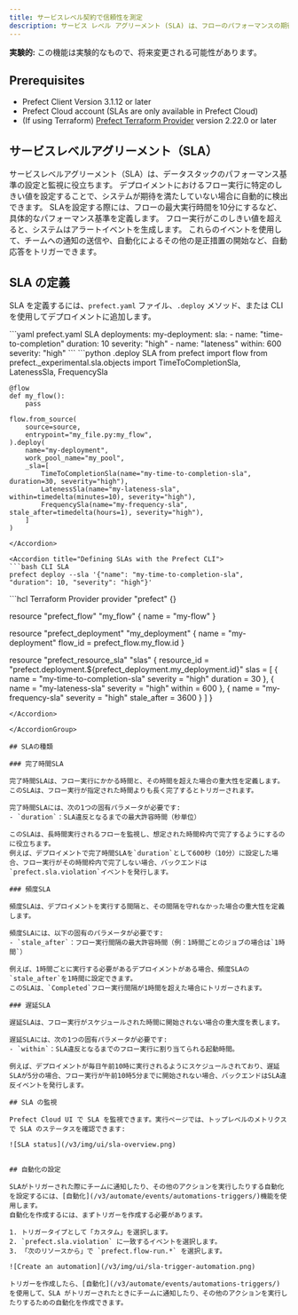 ```yaml
---
title: サービスレベル契約で信頼性を測定
description: サービス レベル アグリーメント (SLA) は、フローのパフォーマンスの期待値を定義し、その期待値が満たされなかった場合に自動アラートを有効にする方法です。
---
```

<Warning> <b>実験的:</b> この機能は実験的なもので、将来変更される可能性があります。</Warning>

## Prerequisites
- Prefect Client Version 3.1.12 or later
- Prefect Cloud account (SLAs are only available in Prefect Cloud)
- (If using Terraform) [Prefect Terraform Provider](https://registry.terraform.io/providers/PrefectHQ/prefect/latest/docs) version 2.22.0 or later

## サービスレベルアグリーメント（SLA）

<span class="badge cloud"></span> サービスレベルアグリーメント（SLA）は、データスタックのパフォーマンス基準の設定と監視に役立ちます。
デプロイメントにおけるフロー実行に特定のしきい値を設定することで、システムが期待を満たしていない場合に自動的に検出できます。
SLAを設定する際には、フローの最大実行時間を10分にするなど、具体的なパフォーマンス基準を定義します。
フロー実行がこのしきい値を超えると、システムはアラートイベントを生成します。
これらのイベントを使用して、チームへの通知の送信や、自動化によるその他の是正措置の開始など、自動応答をトリガーできます。

## SLA の定義

SLA を定義するには、`prefect.yaml` ファイル、`.deploy` メソッド、または CLI を使用してデプロイメントに追加します。

<AccordionGroup>

<Accordion title="Defining SLAs in your prefect.yaml file">
```yaml prefect.yaml SLA
deployments:
  my-deployment:
    sla:
        - name: "time-to-completion"
          duration: 10
          severity: "high"
        - name: "lateness"
          within: 600
          severity: "high"
```
</Accordion>

<Accordion title="Defining SLAs using a .deploy method">
```python .deploy SLA
    from prefect import flow
    from prefect._experimental.sla.objects import TimeToCompletionSla, LatenessSla, FrequencySla

    @flow
    def my_flow():
        pass

    flow.from_source(
        source=source,
        entrypoint="my_file.py:my_flow",
    ).deploy(
        name="my-deployment",
        work_pool_name="my_pool",
        _sla=[
            TimeToCompletionSla(name="my-time-to-completion-sla", duration=30, severity="high"),
            LatenessSla(name="my-lateness-sla", within=timedelta(minutes=10), severity="high"),
            FrequencySla(name="my-frequency-sla", stale_after=timedelta(hours=1), severity="high"),
        ]
    )
```
</Accordion>

<Accordion title="Defining SLAs with the Prefect CLI">
```bash CLI SLA
prefect deploy --sla '{"name": "my-time-to-completion-sla", "duration": 10, "severity": "high"}'
```
</Accordion>

<Accordion title="Defining SLAs with the Terraform Provider">
```hcl Terraform Provider
provider "prefect" {}

resource "prefect_flow" "my_flow" {
  name = "my-flow"
}

resource "prefect_deployment" "my_deployment" {
  name    = "my-deployment"
  flow_id = prefect_flow.my_flow.id
}

resource "prefect_resource_sla" "slas" {
  resource_id = "prefect.deployment.${prefect_deployment.my_deployment.id}"
  slas = [
    {
      name     = "my-time-to-completion-sla"
      severity = "high"
      duration = 30
    },
    {
      name     = "my-lateness-sla"
      severity = "high"
      within   = 600
    },
    {
      name        = "my-frequency-sla"
      severity    = "high"
      stale_after = 3600
    }
  ]
}
```
</Accordion>

</AccordionGroup>

## SLAの種類

### 完了時間SLA

完了時間SLAは、フロー実行にかかる時間と、その時間を超えた場合の重大性を定義します。
このSLAは、フロー実行が指定された時間よりも長く完了するとトリガーされます。

完了時間SLAには、次の1つの固有パラメータが必要です:
- `duration`：SLA違反となるまでの最大許容時間（秒単位）

このSLAは、長時間実行されるフローを監視し、想定された時間枠内で完了するようにするのに役立ちます。
例えば、デプロイメントで完了時間SLAを`duration`として600秒（10分）に設定した場合、フロー実行がその時間枠内で完了しない場合、バックエンドは`prefect.sla.violation`イベントを発行します。

### 頻度SLA

頻度SLAは、デプロイメントを実行する間隔と、その間隔を守れなかった場合の重大性を定義します。

頻度SLAには、以下の固有のパラメータが必要です:
- `stale_after`：フロー実行間隔の最大許容時間（例：1時間ごとのジョブの場合は`1時間`）

例えば、1時間ごとに実行する必要があるデプロイメントがある場合、頻度SLAの`stale_after`を1時間に設定できます。
このSLAは、`Completed`フロー実行間隔が1時間を超えた場合にトリガーされます。

### 遅延SLA

遅延SLAは、フロー実行がスケジュールされた時間に開始されない場合の重大度を表します。

遅延SLAには、次の1つの固有パラメータが必要です:
- `within`：SLA違反となるまでのフロー実行に割り当てられる起動時間。

例えば、デプロイメントが毎日午前10時に実行されるようにスケジュールされており、遅延SLAが5分の場合、フロー実行が午前10時5分までに開始されない場合、バックエンドはSLA違反イベントを発行します。

## SLA の監視

Prefect Cloud UI で SLA を監視できます。実行ページでは、トップレベルのメトリクスで SLA のステータスを確認できます:

![SLA status](/v3/img/ui/sla-overview.png)


## 自動化の設定

SLAがトリガーされた際にチームに通知したり、その他のアクションを実行したりする自動化を設定するには、[自動化](/v3/automate/events/automations-triggers/)機能を使用します。
自動化を作成するには、まずトリガーを作成する必要があります。

1. トリガータイプとして「カスタム」を選択します。
2. `prefect.sla.violation` に一致するイベントを選択します。
3. 「次のリソースから」で `prefect.flow-run.*` を選択します。

![Create an automation](/v3/img/ui/sla-trigger-automation.png)

トリガーを作成したら、[自動化](/v3/automate/events/automations-triggers/) を使用して、SLA がトリガーされたときにチームに通知したり、その他のアクションを実行したりするための自動化を作成できます。

